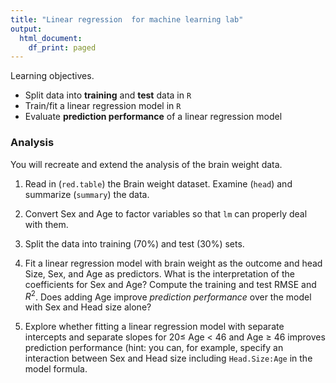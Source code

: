 ```yaml
---
title: "Linear regression  for machine learning lab"
output:
  html_document:
    df_print: paged
---
```

Learning objectives.

- Split data into **training** and **test** data in ``R``
- Train/fit a linear regression model in ``R``
- Evaluate **prediction performance** of a linear regression model


### Analysis
You will recreate and extend the analysis of the brain weight data.

1. Read in (``red.table``) the Brain weight dataset. Examine (``head``) and summarize (``summary``) the data.

2. Convert Sex and Age to factor variables so that ``lm`` can properly deal with them.

3. Split the data into training (70%) and test (30%) sets.

4. Fit a linear regression model with brain weight as the outcome and head Size, Sex, and Age as predictors. What is the interpretation of the coefficients for Sex and Age? Compute the training and test RMSE and $R^2$. Does adding Age improve *prediction performance* over the model with Sex and Head size alone?

5. Explore whether fitting a linear regression model with separate intercepts and separate slopes for $20 \le$ Age $<$ 46 and Age $\ge$ 46 improves prediction performance (hint: you can, for example, specify an interaction between Sex and Head size including `` Head.Size:Age`` in the model formula.




